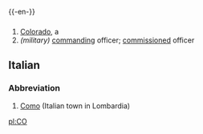 {{-en-}}

==={{Abbreviation}}===

# [[Colorado]], a {{USstate}}
# ''(military)'' [[command]]ing officer; [[commission]]ed officer

==Italian==

===Abbreviation===

# [[Como]] (Italian town in Lombardia)

[[pl:CO]]